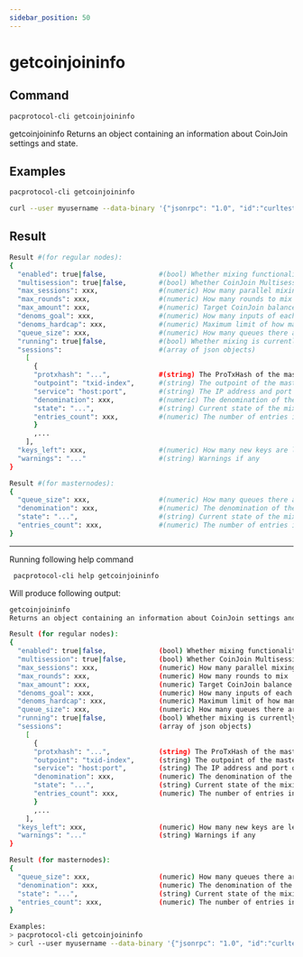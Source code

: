 ```yaml
---
sidebar_position: 50
---
```


# getcoinjoininfo
## Command

```bash
pacprotocol-cli getcoinjoininfo
```

getcoinjoininfo
Returns an object containing an information about CoinJoin settings and state.



## Examples
```bash
pacprotocol-cli getcoinjoininfo 
```

```bash
curl --user myusername --data-binary '{"jsonrpc": "1.0", "id":"curltest", "method": "getcoinjoininfo", "params": [] }' -H 'content-type: text/plain;' http://127.0.0.1:1111/
```


## Result
```bash
Result #(for regular nodes):
{
  "enabled": true|false,             #(bool) Whether mixing functionality is enabled
  "multisession": true|false,        #(bool) Whether CoinJoin Multisession option is enabled
  "max_sessions": xxx,               #(numeric) How many parallel mixing sessions can there be at once
  "max_rounds": xxx,                 #(numeric) How many rounds to mix
  "max_amount": xxx,                 #(numeric) Target CoinJoin balance in PAC
  "denoms_goal": xxx,                #(numeric) How many inputs of each denominated amount to target
  "denoms_hardcap": xxx,             #(numeric) Maximum limit of how many inputs of each denominated amount to create
  "queue_size": xxx,                 #(numeric) How many queues there are currently on the network
  "running": true|false,             #(bool) Whether mixing is currently running
  "sessions":                        #(array of json objects)
    [
      {
      "protxhash": "...",            #(string) The ProTxHash of the masternode
      "outpoint": "txid-index",      #(string) The outpoint of the masternode
      "service": "host:port",        #(string) The IP address and port of the masternode
      "denomination": xxx,           #(numeric) The denomination of the mixing session in PAC
      "state": "...",                #(string) Current state of the mixing session
      "entries_count": xxx,          #(numeric) The number of entries in the mixing session
      }
      ,...
    ],
  "keys_left": xxx,                  #(numeric) How many new keys are left since last automatic backup
  "warnings": "..."                  #(string) Warnings if any
}

Result #(for masternodes):
{
  "queue_size": xxx,                 #(numeric) How many queues there are currently on the network
  "denomination": xxx,               #(numeric) The denomination of the mixing session in PAC
  "state": "...",                    #(string) Current state of the mixing session
  "entries_count": xxx,              #(numeric) The number of entries in the mixing session
}
```


___

Running following help command
```bash
 pacprotocol-cli help getcoinjoininfo
```
Will produce following output:


```bash
getcoinjoininfo
Returns an object containing an information about CoinJoin settings and state.

Result (for regular nodes):
{
  "enabled": true|false,             (bool) Whether mixing functionality is enabled
  "multisession": true|false,        (bool) Whether CoinJoin Multisession option is enabled
  "max_sessions": xxx,               (numeric) How many parallel mixing sessions can there be at once
  "max_rounds": xxx,                 (numeric) How many rounds to mix
  "max_amount": xxx,                 (numeric) Target CoinJoin balance in PAC
  "denoms_goal": xxx,                (numeric) How many inputs of each denominated amount to target
  "denoms_hardcap": xxx,             (numeric) Maximum limit of how many inputs of each denominated amount to create
  "queue_size": xxx,                 (numeric) How many queues there are currently on the network
  "running": true|false,             (bool) Whether mixing is currently running
  "sessions":                        (array of json objects)
    [
      {
      "protxhash": "...",            (string) The ProTxHash of the masternode
      "outpoint": "txid-index",      (string) The outpoint of the masternode
      "service": "host:port",        (string) The IP address and port of the masternode
      "denomination": xxx,           (numeric) The denomination of the mixing session in PAC
      "state": "...",                (string) Current state of the mixing session
      "entries_count": xxx,          (numeric) The number of entries in the mixing session
      }
      ,...
    ],
  "keys_left": xxx,                  (numeric) How many new keys are left since last automatic backup
  "warnings": "..."                  (string) Warnings if any
}

Result (for masternodes):
{
  "queue_size": xxx,                 (numeric) How many queues there are currently on the network
  "denomination": xxx,               (numeric) The denomination of the mixing session in PAC
  "state": "...",                    (string) Current state of the mixing session
  "entries_count": xxx,              (numeric) The number of entries in the mixing session
}

Examples:
> pacprotocol-cli getcoinjoininfo 
> curl --user myusername --data-binary '{"jsonrpc": "1.0", "id":"curltest", "method": "getcoinjoininfo", "params": [] }' -H 'content-type: text/plain;' http://127.0.0.1:1111/

```


